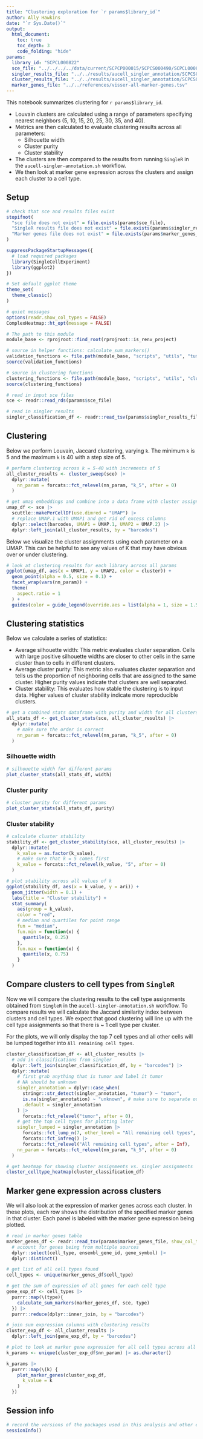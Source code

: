 ```yaml
---
title: "Clustering exploration for `r params$library_id`"
author: Ally Hawkins
date: "`r Sys.Date()`"
output:
  html_document:
    toc: true
    toc_depth: 3
    code_folding: "hide"
params:
  library_id: "SCPCL000822"
  sce_file: "../../../../data/current/SCPCP000015/SCPCS000490/SCPCL000822_processed.rds"
  singler_results_file: "../../results/aucell_singler_annotation/SCPCS000490/SCPCL000822_singler-classifications.tsv"
  cluster_results_file: "../../results/aucell_singler_annotation/SCPCS000490/SCPCL000822_clusters.tsv" 
  marker_genes_file: "../../references/visser-all-marker-genes.tsv"
---
```


This notebook summarizes clustering for `r params$library_id`.

- Louvain clusters are calculated using a range of parameters specifying nearest neighbors (5, 10, 15, 20, 25, 30, 35, and 40). 
- Metrics are then calculated to evaluate clustering results across all parameters: 
  - Silhouette width 
  - Cluster purity 
  - Cluster stability 
- The clusters are then compared to the results from running `SingleR` in the `aucell-singler-annotation.sh` workflow.
- We then look at marker gene expression across the clusters and assign each cluster to a cell type. 

## Setup

```r
# check that sce and results files exist
stopifnot(
  "sce file does not exist" = file.exists(params$sce_file),
  "SingleR results file does not exist" = file.exists(params$singler_results_file),
  "Marker genes file does not exist" = file.exists(params$marker_genes_file)
)
```


```r
suppressPackageStartupMessages({
  # load required packages
  library(SingleCellExperiment)
  library(ggplot2)
})

# Set default ggplot theme
theme_set(
  theme_classic()
)

# quiet messages
options(readr.show_col_types = FALSE)
ComplexHeatmap::ht_opt(message = FALSE)
```


```r
# The path to this module
module_base <- rprojroot::find_root(rprojroot::is_renv_project)

# source in helper functions: calculate_sum_markers()
validation_functions <- file.path(module_base, "scripts", "utils", "tumor-validation-helpers.R")
source(validation_functions)

# source in clustering functions
clustering_functions <- file.path(module_base, "scripts", "utils", "clustering-functions.R")
source(clustering_functions)
```


```r
# read in input sce files
sce <- readr::read_rds(params$sce_file)

# read in singler results
singler_classification_df <- readr::read_tsv(params$singler_results_file)
```

## Clustering

Below we perform Louvain, Jaccard clustering, varying `k`. 
The minimum `k` is 5 and the maximum `k` is 40 with a step size of 5. 

```r
# perform clustering across k = 5-40 with increments of 5
all_cluster_results <- cluster_sweep(sce) |>
  dplyr::mutate(
    nn_param = forcats::fct_relevel(nn_param, "k_5", after = 0)
  )
```

```r
# get umap embeddings and combine into a data frame with cluster assignments
umap_df <- sce |>
  scuttle::makePerCellDF(use.dimred = "UMAP") |>
  # replace UMAP.1 with UMAP1 and get rid of excess columns
  dplyr::select(barcodes, UMAP1 = UMAP.1, UMAP2 = UMAP.2) |>
  dplyr::left_join(all_cluster_results, by = "barcodes")
```


Below we visualize the cluster assignments using each parameter on a UMAP. 
This can be helpful to see any values of K that may have obvious over or under clustering. 

```r
# look at clustering results for each library across all params
ggplot(umap_df, aes(x = UMAP1, y = UMAP2, color = cluster)) +
  geom_point(alpha = 0.5, size = 0.1) +
  facet_wrap(vars(nn_param)) +
  theme(
    aspect.ratio = 1
  ) +
  guides(color = guide_legend(override.aes = list(alpha = 1, size = 1.5)))
```

## Clustering statistics 

Below we calculate a series of statistics: 

- Average silhouette width: This metric evaluates cluster separation. 
Cells with large positive silhouette widths are closer to other cells in the same cluster than to cells in different clusters. 
- Average cluster purity: This metric also evaluates cluster separation and tells us the proportion of neighboring cells that are assigned to the same cluster. 
Higher purity values indicate that clusters are well separated. 
- Cluster stability: This evaluates how stable the clustering is to input data. 
Higher values of cluster stability indicate more reproducible clusters. 

```r
# get a combined stats dataframe with purity and width for all clusters
all_stats_df <- get_cluster_stats(sce, all_cluster_results) |>
  dplyr::mutate(
    # make sure the order is correct
    nn_param = forcats::fct_relevel(nn_param, "k_5", after = 0)
  )
```

### Silhouette width

```r
# silhouette width for different params
plot_cluster_stats(all_stats_df, width)
```

### Cluster purity 

```r
# cluster purity for different params
plot_cluster_stats(all_stats_df, purity)
```

### Cluster stability 

```r
# calculate cluster stability
stability_df <- get_cluster_stability(sce, all_cluster_results) |>
  dplyr::mutate(
    k_value = as.factor(k_value),
    # make sure that k = 5 comes first
    k_value = forcats::fct_relevel(k_value, "5", after = 0)
  )

# plot stability across all values of k
ggplot(stability_df, aes(x = k_value, y = ari)) +
  geom_jitter(width = 0.1) +
  labs(title = "Cluster stability") +
  stat_summary(
    aes(group = k_value),
    color = "red",
    # median and quartiles for point range
    fun = "median",
    fun.min = function(x) {
      quantile(x, 0.25)
    },
    fun.max = function(x) {
      quantile(x, 0.75)
    }
  )
```


## Compare clusters to cell types from `SingleR`

Now we will compare the clustering results to the cell type assignments obtained from `SingleR` in the `aucell-singler-annotation.sh` workflow. 
To compare results we will calculate the Jaccard similarity index between clusters and cell types. 
We expect that good clustering will line up with the cell type assignments so that there is ~ 1 cell type per cluster. 

For the plots, we will only display the top 7 cell types and all other cells will be lumped together into `All remaining cell types`. 

```r
cluster_classification_df <- all_cluster_results |>
  # add in classifications from singler
  dplyr::left_join(singler_classification_df, by = "barcodes") |>
  dplyr::mutate(
    # first grab anything that is tumor and label it tumor
    # NA should be unknown
    singler_annotation = dplyr::case_when(
      stringr::str_detect(singler_annotation, "tumor") ~ "tumor",
      is.na(singler_annotation) ~ "unknown", # make sure to separate out unknown labels
      .default = singler_annotation
    ) |>
      forcats::fct_relevel("tumor", after = 0),
    # get the top cell types for plotting later
    singler_lumped = singler_annotation |>
      forcats::fct_lump_n(7, other_level = "All remaining cell types", ties.method = "first") |>
      forcats::fct_infreq() |>
      forcats::fct_relevel("All remaining cell types", after = Inf),
    nn_param = forcats::fct_relevel(nn_param, "k_5", after = 0)
  )
```

```r
# get heatmap for showing cluster assignments vs. singler assignments
cluster_celltype_heatmap(cluster_classification_df)
```

## Marker gene expression across clusters 


We will also look at the expression of marker genes across each cluster. 
In these plots, each row shows the distribution of the specified marker genes in that cluster. 
Each panel is labeled with the marker gene expression being plotted. 

```r
# read in marker genes table
marker_genes_df <- readr::read_tsv(params$marker_genes_file, show_col_types = FALSE) |>
  # account for genes being from multiple sources
  dplyr::select(cell_type, ensembl_gene_id, gene_symbol) |>
  dplyr::distinct()

# get list of all cell types found
cell_types <- unique(marker_genes_df$cell_type)

# get the sum of expression of all genes for each cell type
gene_exp_df <- cell_types |>
  purrr::map(\(type){
    calculate_sum_markers(marker_genes_df, sce, type)
  }) |>
  purrr::reduce(dplyr::inner_join, by = "barcodes")

# join sum expression columns with clustering results
cluster_exp_df <- all_cluster_results |>
  dplyr::left_join(gene_exp_df, by = "barcodes")
```

```r
# plot to look at marker gene expression for all cell types across all clusters and all params
k_params <- unique(cluster_exp_df$nn_param) |> as.character()

k_params |>
  purrr::map(\(k) {
    plot_marker_genes(cluster_exp_df,
      k_value = k
    )
  })
```

## Session info 

```r
# record the versions of the packages used in this analysis and other environment information
sessionInfo()
```


